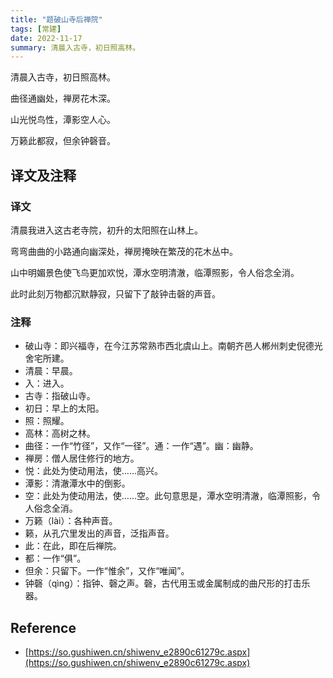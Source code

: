 ```yaml
---
title: "题破山寺后禅院"
tags: [常建]
date: 2022-11-17
summary: 清晨入古寺，初日照高林。
---
```


清晨入古寺，初日照高林。

曲径通幽处，禅房花木深。

山光悦鸟性，潭影空人心。

万籁此都寂，但余钟磬音。

## 译文及注释

### 译文

清晨我进入这古老寺院，初升的太阳照在山林上。

弯弯曲曲的小路通向幽深处，禅房掩映在繁茂的花木丛中。

山中明媚景色使飞鸟更加欢悦，潭水空明清澈，临潭照影，令人俗念全消。

此时此刻万物都沉默静寂，只留下了敲钟击磬的声音。

### 注释

- 破山寺：即兴福寺，在今江苏常熟市西北虞山上。南朝齐邑人郴州刺史倪德光舍宅所建。
- 清晨：早晨。
- 入：进入。
- 古寺：指破山寺。
- 初日：早上的太阳。
- 照：照耀。
- 高林：高树之林。
- 曲径：一作“竹径”，又作“一径”。通：一作“遇”。幽：幽静。
- 禅房：僧人居住修行的地方。
- 悦：此处为使动用法，使……高兴。
- 潭影：清澈潭水中的倒影。
- 空：此处为使动用法，使……空。此句意思是，潭水空明清澈，临潭照影，令人俗念全消。
- 万籁（lài）：各种声音。
- 籁，从孔穴里发出的声音，泛指声音。
- 此：在此，即在后禅院。
- 都：一作“俱”。
- 但余：只留下。一作“惟余”，又作“唯闻”。
- 钟磬（qìng）：指钟、磬之声。磬，古代用玉或金属制成的曲尺形的打击乐器。

## Reference

- [https://so.gushiwen.cn/shiwenv_e2890c61279c.aspx](https://so.gushiwen.cn/shiwenv_e2890c61279c.aspx)